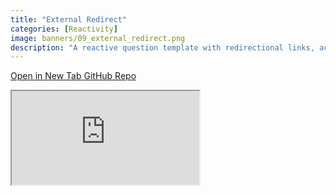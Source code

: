 ```yaml
---
title: "External Redirect"
categories: [Reactivity]
image: banners/09_external_redirect.png
description: "A reactive question template with redirectional links, accepting URL parameters."
---
```


<div class="button-container">
  <a href="https://surveydown.shinyapps.io/external_redirect/" class="template-button" target="_blank">
    <i class="fas fa-external-link-alt"></i> Open in New Tab
  </a>
  <a href="https://github.com/surveydown-dev/templates" class="template-button" target="_blank">
    <i class="fab fa-github"></i> GitHub Repo
  </a>
</div>

<div class="template-iframe-container">
<iframe src="https://surveydown.shinyapps.io/external_redirect/" class="template-iframe"></iframe>
</div>